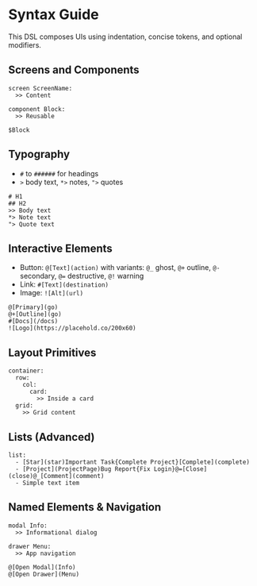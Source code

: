 # Syntax Guide


This DSL composes UIs using indentation, concise tokens, and optional modifiers.

## Screens and Components
<DslExample title="Screens and components">

```dsl
screen ScreenName:
  >> Content

component Block:
  >> Reusable

$Block
```

</DslExample>

## Typography
- `#` to `######` for headings
- `>` body text, `*>` notes, `">` quotes

<DslExample title="Typography tokens" heightClassName="h-56">

```dsl
# H1
## H2
>> Body text
*> Note text
"> Quote text
```

</DslExample>

## Interactive Elements
- Button: `@[Text](action)` with variants: `@_` ghost, `@+` outline, `@-` secondary, `@=` destructive, `@!` warning
- Link: `#[Text](destination)`
- Image: `![Alt](url)`

<DslExample title="Interactive elements">

```dsl
@[Primary](go)
@+[Outline](go)
#[Docs](/docs)
![Logo](https://placehold.co/200x60)
```

</DslExample>

## Layout Primitives
<DslExample title="Layout primitives">

```dsl
container:
  row:
    col:
      card:
        >> Inside a card
  grid:
    >> Grid content
```

</DslExample>

## Lists (Advanced)
<DslExample title="Advanced list items">

```dsl
list:
  - [Star](star)Important Task{Complete Project}[Complete](complete)
  - [Project](ProjectPage)Bug Report{Fix Login}@=[Close](close)@_[Comment](comment)
  - Simple text item
```

</DslExample>

## Named Elements & Navigation
<DslExample title="Named elements & actions">

```dsl
modal Info:
  >> Informational dialog

drawer Menu:
  >> App navigation

@[Open Modal](Info)
@[Open Drawer](Menu)
```

</DslExample>

